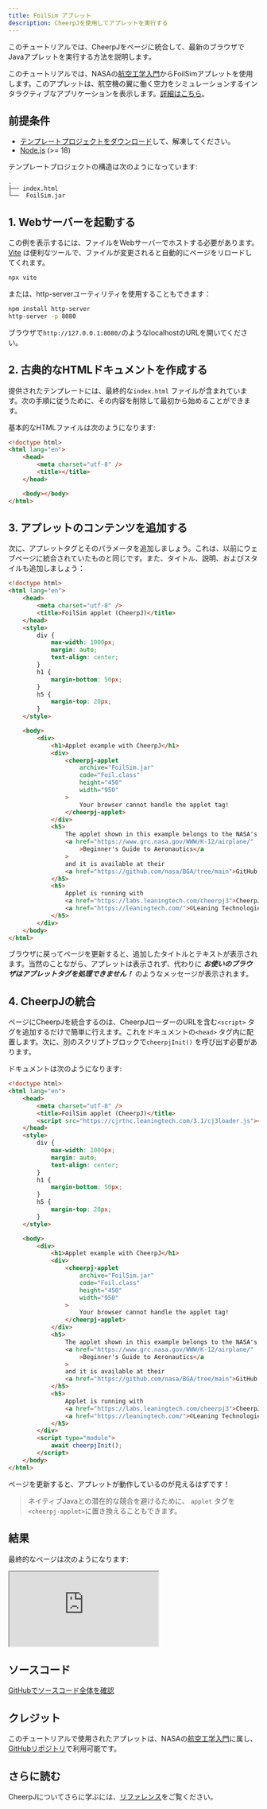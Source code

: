 ```yaml
---
title: FoilSim アプレット
description: CheerpJを使用してアプレットを実行する
---
```



このチュートリアルでは、CheerpJをページに統合して、最新のブラウザでJavaアプレットを実行する方法を説明します。

<LinkButton label="デモを確認する" href="#結果" />

このチュートリアルでは、NASAの[航空工学入門](https://www.grc.nasa.gov/WWW/K-12/airplane/)からFoilSimアプレットを使用します。このアプレットは、航空機の翼に働く空力をシミュレーションするインタラクティブなアプリケーションを表示します。[詳細はこちら](https://www1.grc.nasa.gov/beginners-guide-to-aeronautics/foilsimu/)。

## 前提条件

- [テンプレートプロジェクトをダウンロード](/docs/cheerpj3/tutorials/FoilSim-Applet.zip)して、解凍してください。
- [Node.js](https://nodejs.org/en/) (>= 18)

テンプレートプロジェクトの構造は次のようになっています:

```
.
├── index.html
└──  FoilSim.jar
```

## 1. Webサーバーを起動する

この例を表示するには、ファイルをWebサーバーでホストする必要があります。[Vite](https://ja.vitejs.dev/) は便利なツールで、ファイルが変更されると自動的にページをリロードしてくれます。

```sh
npx vite
```

または、http-serverユーティリティを使用することもできます：

```sh
npm install http-server
http-server -p 8080
```

ブラウザで`http://127.0.0.1:8080/`のようなlocalhostのURLを開いてください。

## 2. 古典的なHTMLドキュメントを作成する

提供されたテンプレートには、最終的な`index.html` ファイルが含まれています。次の手順に従うために、その内容を削除して最初から始めることができます。

基本的なHTMLファイルは次のようになります:

```html title="index.html"
<!doctype html>
<html lang="en">
	<head>
		<meta charset="utf-8" />
		<title></title>
	</head>

	<body></body>
</html>
```

## 3. アプレットのコンテンツを追加する

次に、アプレットタグとそのパラメータを追加しましょう。これは、以前にウェブページに統合されていたものと同じです。また、タイトル、説明、およびスタイルも追加しましょう：

```html {25-32} title="index.html"
<!doctype html>
<html lang="en">
	<head>
		<meta charset="utf-8" />
		<title>FoilSim applet (CheerpJ)</title>
	</head>
	<style>
		div {
			max-width: 1000px;
			margin: auto;
			text-align: center;
		}
		h1 {
			margin-bottom: 50px;
		}
		h5 {
			margin-top: 20px;
		}
	</style>

	<body>
		<div>
			<h1>Applet example with CheerpJ</h1>
			<div>
				<cheerpj-applet
					archive="FoilSim.jar"
					code="Foil.class"
					height="450"
					width="950"
				>
					Your browser cannot handle the applet tag!
				</cheerpj-applet>
			</div>
			<h5>
				The applet shown in this example belongs to the NASA's
				<a href="https://www.grc.nasa.gov/WWW/K-12/airplane/"
					>Beginner's Guide to Aeronautics</a
				>
				and it is available at their
				<a href="https://github.com/nasa/BGA/tree/main">GitHub repository</a>.
			</h5>
			<h5>
				Applet is running with
				<a href="https://labs.leaningtech.com/cheerpj3">CheerpJ</a> by
				<a href="https://leaningtech.com/">©Leaning Technologies</a>
			</h5>
		</div>
	</body>
</html>
```

ブラウザに戻ってページを更新すると、追加したタイトルとテキストが表示されます。当然のことながら、アプレットは表示されず、代わりに _**お使いのブラウザはアプレットタグを処理できません！**_ のようなメッセージが表示されます。

## 4. CheerpJの統合

ページにCheerpJを統合するのは、CheerpJローダーのURLを含む`<script>` タグを追加するだけで簡単に行えます。これをドキュメントの`<head>` タグ内に配置します。次に、別のスクリプトブロックで`cheerpjInit()` を呼び出す必要があります。

ドキュメントは次のようになります:

```html {6, 49-51} title="index.html"
<!doctype html>
<html lang="en">
	<head>
		<meta charset="utf-8" />
		<title>FoilSim applet (CheerpJ)</title>
		<script src="https://cjrtnc.leaningtech.com/3.1/cj3loader.js"></script>
	</head>
	<style>
		div {
			max-width: 1000px;
			margin: auto;
			text-align: center;
		}
		h1 {
			margin-bottom: 50px;
		}
		h5 {
			margin-top: 20px;
		}
	</style>

	<body>
		<div>
			<h1>Applet example with CheerpJ</h1>
			<div>
				<cheerpj-applet
					archive="FoilSim.jar"
					code="Foil.class"
					height="450"
					width="950"
				>
					Your browser cannot handle the applet tag!
				</cheerpj-applet>
			</div>
			<h5>
				The applet shown in this example belongs to the NASA's
				<a href="https://www.grc.nasa.gov/WWW/K-12/airplane/"
					>Beginner's Guide to Aeronautics</a
				>
				and it is available at their
				<a href="https://github.com/nasa/BGA/tree/main">GitHub repository</a>.
			</h5>
			<h5>
				Applet is running with
				<a href="https://labs.leaningtech.com/cheerpj3">CheerpJ</a> by
				<a href="https://leaningtech.com/">©Leaning Technologies</a>
			</h5>
		</div>
		<script type="module">
			await cheerpjInit();
		</script>
	</body>
</html>
```

ページを更新すると、アプレットが動作しているのが見えるはずです！

> ネイティブJavaとの潜在的な競合を避けるために、 `applet` タグを`<cheerpj-applet>`に置き換えることもできます。

## 結果

最終的なページは次のようになります:

<iframe
	src="https://leaningtech.github.io/cheerpj-meta/examples/FoilSim-Applet/"
	class="w-full aspect-square"
></iframe>

## ソースコード

[GitHubでソースコード全体を確認](https://github.com/leaningtech/cheerpj-meta/tree/main/examples/FoilSim-Applet)

## クレジット

このチュートリアルで使用されたアプレットは、NASAの[航空工学入門](https://www.grc.nasa.gov/WWW/K-12/airplane/)に属し、[GitHubリポジトリ](https://github.com/nasa/BGA/tree/main)で利用可能です。

## さらに読む

CheerpJについてさらに学ぶには、[リファレンス](/docs/ja/reference)をご覧ください。
